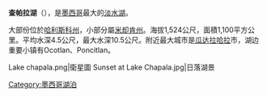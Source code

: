 {{Infobox body of water
 | name = 查帕拉湖
 | image = Lake Chapala.jpg
 | caption =
 | image_bathymetry =
 | caption_bathymetry =
 | location = {{MEX}}[[哈利斯科州|哈利斯科州]] / [[米卻肯州|米卻肯州]]
 | coords = {{coord|20|15|N|103|00|W|region:MX_type:waterbody_scale:500000|display=inline,title}}
 | type =
 | inflow = [[萊爾馬河|萊爾馬河]]、[[Río_Zula|Río Zula]]、[[Río_Huaracha|Río Huaracha]]、[[斗羅河|斗羅河]]
 | outflow = [[大聖地亞哥河|大聖地亞哥河]]
 | catchment =
 | basin_countries = {{MEX}}
 | length = 80 km
 | width = 18 km
 | area = 1,100 km²
 | depth = 4.5 m
 | max-depth = 10.5 m
 | volume = {{convert|8.1|km3|mi3|abbr=on}}
 | residence_time =
 | shore =
 | elevation = 1,524 m
 | islands = 3
 | cities =
}}

'''查帕拉湖'''（{{lang|es|Lago de Chapala}}），是[[墨西哥|墨西哥]]最大的[[淡水湖|淡水湖]]。

大部份位於[[哈利斯科州|哈利斯科州]]，小部分屬[[米却肯州|米却肯州]]。海拔1,524公尺，面積1,100平方公里。平均水深4.5公尺，最大水深10.5公尺。附近最大城市是[[瓜达拉哈拉_(墨西哥)|瓜达拉哈拉]]市，湖边重要小镇有Ocotlan、Poncitlan。
{{wide image|Lago de Chapala. Panorámica.jpeg|1000px|全景圖}}
<gallery>
Lake chapala.png|衛星圖
Sunset at Lake Chapala.jpg|日落湖景
</gallery>

{{Commonscat|Lake Chapala}}

[[Category:墨西哥湖泊|Category:墨西哥湖泊]]